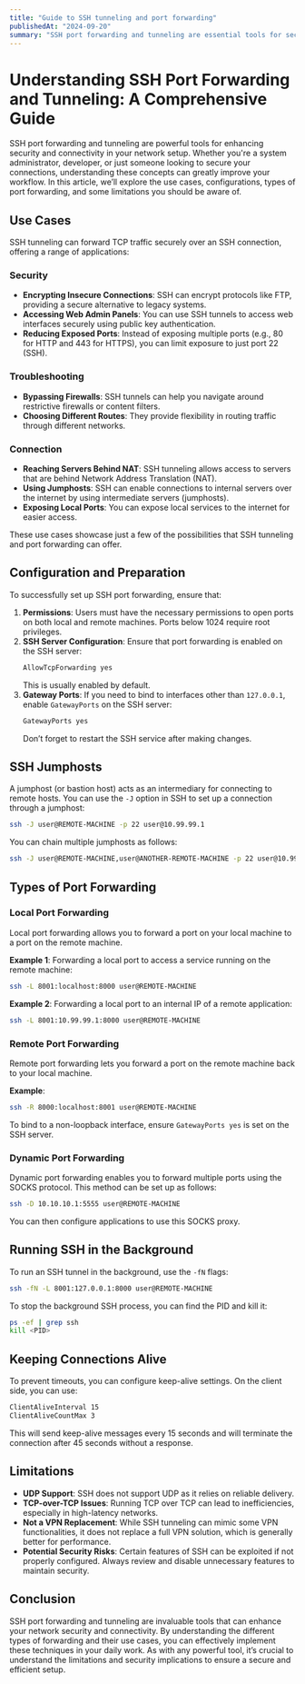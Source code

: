 ```yaml
---
title: "Guide to SSH tunneling and port forwarding"
publishedAt: "2024-09-20"
summary: "SSH port forwarding and tunneling are essential tools for securing network connections and accessing remote services. They enable secure traffic forwarding over SSH, useful for encrypting insecure protocols, bypassing firewalls, and reaching servers behind NAT. Key configurations include enabling port forwarding and setting up jumphosts. Types of forwarding include local, remote, and dynamic, each serving different purposes. Running SSH tunnels in the background and configuring keep-alive settings help maintain connections. However, limitations exist, such as the lack of UDP support and inefficiencies with TCP-over-TCP. Understanding these concepts enhances security and connectivity in various applications."
---
```


# Understanding SSH Port Forwarding and Tunneling: A Comprehensive Guide

SSH port forwarding and tunneling are powerful tools for enhancing security and connectivity in your network setup. Whether you're a system administrator, developer, or just someone looking to secure your connections, understanding these concepts can greatly improve your workflow. In this article, we’ll explore the use cases, configurations, types of port forwarding, and some limitations you should be aware of.

## Use Cases

SSH tunneling can forward TCP traffic securely over an SSH connection, offering a range of applications:

### Security

- **Encrypting Insecure Connections**: SSH can encrypt protocols like FTP, providing a secure alternative to legacy systems.
- **Accessing Web Admin Panels**: You can use SSH tunnels to access web interfaces securely using public key authentication.
- **Reducing Exposed Ports**: Instead of exposing multiple ports (e.g., 80 for HTTP and 443 for HTTPS), you can limit exposure to just port 22 (SSH).

### Troubleshooting

- **Bypassing Firewalls**: SSH tunnels can help you navigate around restrictive firewalls or content filters.
- **Choosing Different Routes**: They provide flexibility in routing traffic through different networks.

### Connection

- **Reaching Servers Behind NAT**: SSH tunneling allows access to servers that are behind Network Address Translation (NAT).
- **Using Jumphosts**: SSH can enable connections to internal servers over the internet by using intermediate servers (jumphosts).
- **Exposing Local Ports**: You can expose local services to the internet for easier access.

These use cases showcase just a few of the possibilities that SSH tunneling and port forwarding can offer.

## Configuration and Preparation

To successfully set up SSH port forwarding, ensure that:

1. **Permissions**: Users must have the necessary permissions to open ports on both local and remote machines. Ports below 1024 require root privileges.
2. **SSH Server Configuration**: Ensure that port forwarding is enabled on the SSH server:
   ```bash
   AllowTcpForwarding yes
   ```
   This is usually enabled by default.
3. **Gateway Ports**: If you need to bind to interfaces other than `127.0.0.1`, enable `GatewayPorts` on the SSH server:
   ```bash
   GatewayPorts yes
   ```
   Don’t forget to restart the SSH service after making changes.

## SSH Jumphosts

A jumphost (or bastion host) acts as an intermediary for connecting to remote hosts. You can use the `-J` option in SSH to set up a connection through a jumphost:

```bash
ssh -J user@REMOTE-MACHINE -p 22 user@10.99.99.1
```

You can chain multiple jumphosts as follows:

```bash
ssh -J user@REMOTE-MACHINE,user@ANOTHER-REMOTE-MACHINE -p 22 user@10.99.99.1
```

## Types of Port Forwarding

### Local Port Forwarding

Local port forwarding allows you to forward a port on your local machine to a port on the remote machine.

**Example 1**: Forwarding a local port to access a service running on the remote machine:

```bash
ssh -L 8001:localhost:8000 user@REMOTE-MACHINE
```

**Example 2**: Forwarding a local port to an internal IP of a remote application:

```bash
ssh -L 8001:10.99.99.1:8000 user@REMOTE-MACHINE
```

### Remote Port Forwarding

Remote port forwarding lets you forward a port on the remote machine back to your local machine.

**Example**:

```bash
ssh -R 8000:localhost:8001 user@REMOTE-MACHINE
```

To bind to a non-loopback interface, ensure `GatewayPorts yes` is set on the SSH server.

### Dynamic Port Forwarding

Dynamic port forwarding enables you to forward multiple ports using the SOCKS protocol. This method can be set up as follows:

```bash
ssh -D 10.10.10.1:5555 user@REMOTE-MACHINE
```

You can then configure applications to use this SOCKS proxy.

## Running SSH in the Background

To run an SSH tunnel in the background, use the `-fN` flags:

```bash
ssh -fN -L 8001:127.0.0.1:8000 user@REMOTE-MACHINE
```

To stop the background SSH process, you can find the PID and kill it:

```bash
ps -ef | grep ssh
kill <PID>
```

## Keeping Connections Alive

To prevent timeouts, you can configure keep-alive settings. On the client side, you can use:

```bash
ClientAliveInterval 15
ClientAliveCountMax 3
```

This will send keep-alive messages every 15 seconds and will terminate the connection after 45 seconds without a response.

## Limitations

- **UDP Support**: SSH does not support UDP as it relies on reliable delivery.
- **TCP-over-TCP Issues**: Running TCP over TCP can lead to inefficiencies, especially in high-latency networks.
- **Not a VPN Replacement**: While SSH tunneling can mimic some VPN functionalities, it does not replace a full VPN solution, which is generally better for performance.
- **Potential Security Risks**: Certain features of SSH can be exploited if not properly configured. Always review and disable unnecessary features to maintain security.

## Conclusion

SSH port forwarding and tunneling are invaluable tools that can enhance your network security and connectivity. By understanding the different types of forwarding and their use cases, you can effectively implement these techniques in your daily work. As with any powerful tool, it’s crucial to understand the limitations and security implications to ensure a secure and efficient setup.

